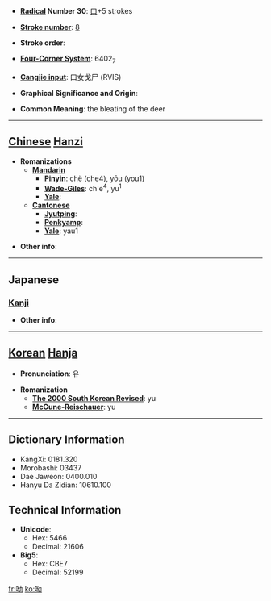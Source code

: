 * '''[[Wiktionary:Chinese radical index| Radical]] Number 30''': [[Wiktionary:Chinese radical index 口|口]]+5 strokes

* '''[[Wiktionary:Chinese total strokes index|Stroke number]]''': [[Wiktionary:Chinese total strokes index 8|8]]

* '''Stroke order''': 

* '''[[Wiktionary:Chinese four corner index|Four-Corner System]]''': 6402<sub>7</sub>

* '''[[Wiktionary:Chinese Cangjie index|Cangjie input]]''': 口女戈尸 (RVIS)

* '''Graphical Significance and Origin''': 

* '''Common Meaning''': the bleating of the deer

----

== [[Chinese]] [[Hanzi]] ==

* '''Romanizations'''
** '''[[Mandarin]]'''
*** '''[[Pinyin]]''': chè (che4), yōu (you1)
*** '''[[Wade-Giles]]''': ch'e<sup>4</sup>, yu<sup>1</sup>
*** '''[[Yale]]''': 
** '''[[Cantonese]]'''
*** '''[[Jyutping]]''':
*** '''[[Penkyamp]]''': 
*** '''[[Yale]]''': yau1

* '''Other info''': 

----

==Japanese==
===[[Kanji]]===
{{kanji|on readings=[[いう]] (iu), [[ゆ]] (yu), [[あう]] (au), [[えう]] (eu)
|kun readings=[[むせぶ]] (musebu), [[さけぶ]] (sakebu)
}}

* '''Other info''':  

----

== [[Korean]] [[Hanja]] ==

* '''Pronunciation''': 유

* '''Romanization'''
** '''[[The 2000 South Korean Revised Romanization|The 2000 South Korean Revised]]''': yu
** '''[[McCune-Reischauer]]''': yu

----

== Dictionary Information ==

* KangXi: 0181.320
* Morobashi: 03437
* Dae Jaweon: 0400.010
* Hanyu Da Zidian: 10610.100

== Technical Information ==

* '''Unicode''':
** Hex: 5466
** Decimal: 21606
* '''Big5''':
** Hex: CBE7
** Decimal: 52199

[[fr:呦]]
[[ko:呦]]